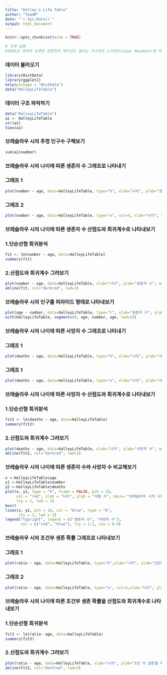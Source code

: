 ---
title: "Halley's Life Table"
author: "TeamM"
date: "`r Sys.Date()`"
output: html_document
---

```{r setup, include=FALSE}
knitr::opts_chunk$set(echo = TRUE)
```

```{r}
# 주제 설명
#1693년 영국의 유명한 천문학자 에드먼드 할리는 카스파르 노이만(Caspar Neumann)에 의해 왕립학회에 전해진 브레슬라우(Breslau) 시의 출생과 사망 기록을 연구했다. 그는 같은 해에 태어난 코호트에서 어떤 나이까지 생존하는 사람의 수를 보여주는 생명표를 만들었다. 그는 또한 그의 테이블을 삶의 연금 가격을 계산하는데 사용했다.
```


### 데이터 불러오기
```{r}
library(HistData)
library(ggplot2)
help(package = "HistData")
data("HalleyLifeTable")
```

### 데이터 구조 파악하기
```{r}
data("HalleyLifeTable")
a1 <- HalleyLifeTable
str(a1)
View(a1)
```

### 브레슬라우 시의 추정 인구수 구해보기
```{r}
sum(a1$number)
```

### 브레슬라우 시의 나이에 따른 생존자 수 그래프로 나타내기

### 그래프 1
```{r}
plot(number ~ age, data=HalleyLifeTable, type="h", xlab="나이", ylab="생존자 수", main="브레슬라우 시의 나이에 따른 생존자 수")
```

### 그래프 2
```{r}
plot(number ~ age, data=HalleyLifeTable, type="o", col=4, xlab="나이", ylab="생존자 수", main="브레슬라우 시의 나이에 따른 생존자 수")
```

### 브레슬라우 시의 나이에 따른 생존자 수 산점도와 회귀계수로 나타내보기

### 1.단순선형 회귀분석
```{r}
fit <- lm(number ~ age, data=HalleyLifeTable)
summary(fit)
```

### 2.산점도와 회귀계수 그려보기
```{r}
plot(number ~ age, data=HalleyLifeTable, xlab="나이", ylab="생존자 수", main="브레슬라우 시의 나이에 따른 생존자 수")
abline(fit, col="darkred", lwd=2)
```

### 브레슬라우 시의 인구를 피라미드 형태로 나타내보기
```{r}
plot(age ~ number, data=HalleyLifeTable, type="l", xlab="생존자 수", ylab="나이", main="브레슬라우 시의 인구 피라미드")
with(HalleyLifeTable, segments(0, age, number, age, lwd=2)) 
```

### 브레슬라우 시의 나이에 따른 사망자 수 그래프로 나타내기

### 그래프 1
```{r}
plot(deaths ~ age, data=HalleyLifeTable, type="h", xlab="나이", ylab="사망자 수", main="브레슬라우 시의 나이에 따른 사망자 수")
```

### 그래프 1
```{r}
plot(deaths ~ age, data=HalleyLifeTable, type="o", xlab="나이", ylab="사망자 수", col=2, main="브레슬라우 시의 나이에 따른 사망자 수")
```

### 브레슬라우 시의 나이에 따른 사망자 수 산점도와 회귀계수로 나타내보기

### 1.단순선형 회귀분석
```{r}
fit2 <- lm(deaths ~ age, data=HalleyLifeTable)
summary(fit2)
```

### 2.산점도와 회귀계수 그려보기
```{r}
plot(deaths ~ age, data=HalleyLifeTable, xlab="나이", ylab="사망자 수", main="브레슬라우 시의 나이에 따른 사망자 수")
abline(fit2, col="darkred", lwd=2)
```

### 브레슬라우 시의 나이에 따른 생존자 수와 사망자 수 비교해보기
```{r}
x <-HalleyLifeTable$age
y1 <-HalleyLifeTable$number
y2 <-HalleyLifeTable$deaths
plot(x, y1, type = "b", frame = FALSE, pch = 19,
     col = "red", xlab = "나이", ylab = "사람 수", main= "브레슬라우 시의 나이에 따른 생존자 수와 사망자 수",
     lty = 1, lwd = 1)
box()
lines(x, y2, pch = 18, col = "blue", type = "b", 
      lty = 1, lwd = 1)
legend("topright", legend = c("생존자 수", "사망자 수"),
       col = c("red", "blue"), lty = 1:1, cex = 0.8)
```


### 브레슬라우 시의 조건부 생존 확률 그래프로 나타내보기

### 그래프 1 
```{r}
plot(ratio ~ age, data=HalleyLifeTable, type="h",xlab="나이", ylab="1년더 생존할 확률",main="브레슬라우 시의 조건부 생존 확률 ")
```

### 그래프 2
```{r}
plot(ratio ~ age, data=HalleyLifeTable, type="o", col=4,xlab="나이", ylab="1년더 생존할 확률",main="브레슬라우 시의 조건부 생존 확률 ")
```

### 브레슬라우 시의 나이에 따른 조건부 생존 확률을 산점도와 회귀계수로 나타내보기

### 1.단순선형 회귀분석
```{r}
fit3 <- lm(ratio~ age, data=HalleyLifeTable)
summary(fit3)
```

### 2.산점도와 회귀계수 그려보기
```{r}
plot(ratio ~ age, data=HalleyLifeTable, xlab="나이", ylab="1년 더 생존할 확률", main="브레슬라우 시의 나이에 따른 조건부 생존 확률 ")
abline(fit3, col="darkred", lwd=2)
```